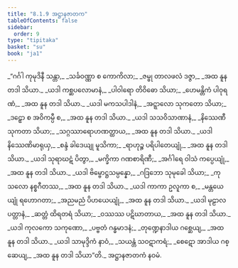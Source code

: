 ```yaml
---
title: "8.1.9 အဋ္ဌာနဇာတက"
tableOfContents: false
sidebar:
  order: 9
type: "tipitaka"
basket: "su"
book: "ja1"
---
```



<DynamicBreadcrumb />

<Division number="77" book="ja1" e="ch" v="22" p="184">

<Paragraph number="1757" type="verses" book="ja1">
_“ဂင်္ဂါ ကုမုဒိနီ သန္တာ,_  
_သင်္ခဝဏ္ဏာ စ ကောကိလာ;_  
_ဇမ္ဗု တာလဖလံ ဒဇ္ဇာ,_  
_အထ နူန တဒါ သိယာ._  

</Paragraph>

</Division>
<Division number="78" book="ja1" e="ch" v="22" p="184">

<Paragraph number="1758" type="verses" book="ja1">
_ယဒါ ကစ္ဆပလောမာနံ,_  
_ပါဝါရော တိဝိဓော သိယာ;_  
_ဟေမန္တိကံ ပါဝုရဏံ,_  
_အထ နူန တဒါ သိယာ._  

</Paragraph>

</Division>
<Division number="79" book="ja1" e="ch" v="22" p="184">

<Paragraph number="1759" type="verses" book="ja1">
_ယဒါ မကသပါဒါနံ,_  
_အဋ္ဋာလော သုကတော သိယာ;_  
_ဒဠှော စ အဝိကမ္ပီ စ,_  
_အထ နူန တဒါ သိယာ._  

</Paragraph>

</Division>
<Division number="80" book="ja1" e="ch" v="22" p="184">

<Paragraph number="1760" type="verses" book="ja1">
_ယဒါ သသဝိသာဏာနံ,_  
_နိဿေဏီ သုကတာ သိယာ;_  
_သဂ္ဂဿာရောဟဏတ္ထာယ,_  
_အထ နူန တဒါ သိယာ._  

</Paragraph>

</Division>
<Division number="81" book="ja1" e="ch" v="22" p="184">

<Paragraph number="1761" type="verses" book="ja1">
_ယဒါ နိဿေဏိမာရုယှ,_  
_စန္ဒံ ခါဒေယျု မူသိကာ;_  
_ရာဟုဉ္စ ပရိပါတေယျုံ,_  
_အထ နူန တဒါ သိယာ._  

</Paragraph>

</Division>
<Division number="82" book="ja1" e="ch" v="22" p="184">

<Paragraph number="1762" type="verses" book="ja1">
_ယဒါ သုရာဃဋံ ပိတွာ,_  
_မက္ခိကာ ဂဏစာရိဏီ;_  
_အင်္ဂါရေ ဝါသံ ကပ္ပေယျုံ,_  
_အထ နူန တဒါ သိယာ._  

</Paragraph>

</Division>
<Division number="83" book="ja1" e="ch" v="22" p="184">

<Paragraph number="1763" type="verses" book="ja1">
_ယဒါ ဗိမ္ဗောဋ္ဌသမ္ပန္နော,_  
_ဂဒြဘော သုမုခေါ သိယာ;_  
_ကုသလော နစ္စဂီတဿ,_  
_အထ နူန တဒါ သိယာ._  

</Paragraph>

</Division>
<Division number="84" book="ja1" e="ch" v="22" p="184">

<Paragraph number="1764" type="verses" book="ja1">
_ယဒါ ကာကာ ဥလူကာ စ,_  
_မန္တယေယျုံ ရဟောဂတာ;_  
_အညမညံ ပိဟယေယျုံ,_  
_အထ နူန တဒါ သိယာ._  

</Paragraph>

</Division>
<Division number="85" book="ja1" e="ch" v="22" p="184">

<Paragraph number="1765" type="verses" book="ja1">
_ယဒါ မုဠာလ ပတ္တာနံ,_  
_ဆတ္တံ ထိရတရံ သိယာ;_  
_ဝဿဿ ပဋိဃာတာယ,_  
_အထ နူန တဒါ သိယာ._  

</Paragraph>

</Division>
<Division number="86" book="ja1" e="ch" v="22" p="185">

<Paragraph number="1766" type="verses" book="ja1">
_ယဒါ ကုလကော သကုဏော,_  
_ပဗ္ဗတံ ဂန္ဓမာဒနံ;_  
_တုဏ္ဍေနာဒါယ ဂစ္ဆေယျ,_  
_အထ နူန တဒါ သိယာ._  

</Paragraph>

</Division>
<Division number="87" book="ja1" e="ch" v="22" p="185">

<Paragraph number="1767" type="verses" book="ja1">
_ယဒါ သာမုဒ္ဒိကံ နာဝံ,_  
_သယန္တံ သဝဋာကရံ;_  
_စေဋော အာဒါယ ဂစ္ဆေယျ,_  
_အထ နူန တဒါ သိယာ”တိ._  


</Paragraph>
</Division>

<Paragraph number="1768" type="center" book="ja1">
အဋ္ဌာနဇာတကံ နဝမံ.
</Paragraph>